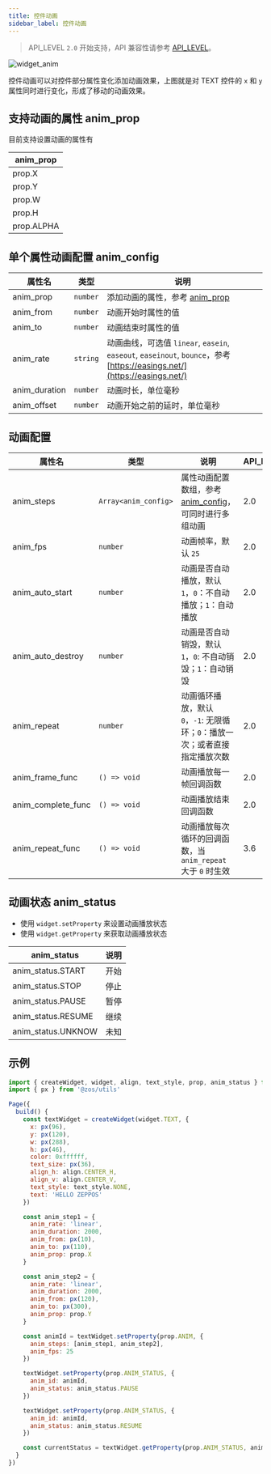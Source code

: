 ```yaml
---
title: 控件动画
sidebar_label: 控件动画
---
```


> API_LEVEL `2.0` 开始支持，API 兼容性请参考 [API_LEVEL](../../../../guides/framework/device/compatibility.md)。

![widget_anim](/img/api/widget_anim.gif)

控件动画可以对控件部分属性变化添加动画效果，上图就是对 TEXT 控件的 `x` 和 `y` 属性同时进行变化，形成了移动的动画效果。

## 支持动画的属性 anim_prop

目前支持设置动画的属性有

| anim_prop  |
| ---------- |
| prop.X     |
| prop.Y     |
| prop.W     |
| prop.H     |
| prop.ALPHA |

## 单个属性动画配置 anim_config

| 属性名        | 类型     | 说明                                                                                                                     |
| ------------- | -------- | ------------------------------------------------------------------------------------------------------------------------ |
| anim_prop     | `number` | 添加动画的属性，参考 [anim_prop](#支持动画的属性-anim_prop)                                                              |
| anim_from     | `number` | 动画开始时属性的值                                                                                                       |
| anim_to       | `number` | 动画结束时属性的值                                                                                                       |
| anim_rate     | `string` | 动画曲线，可选值 `linear`, `easein`, `easeout`, `easeinout`, `bounce`，参考 [https://easings.net/](https://easings.net/) |
| anim_duration | `number` | 动画时长，单位毫秒                                                                                                       |
| anim_offset   | `number` | 动画开始之前的延时，单位毫秒                                                                                             |

## 动画配置

| 属性名             | 类型                 | 说明                                                                                    | API_LEVEL |
| ------------------ | -------------------- | --------------------------------------------------------------------------------------- | --------- |
| anim_steps         | `Array<anim_config>` | 属性动画配置数组，参考 [anim_config](#单个属性动画配置-anim_config)，可同时进行多组动画 | 2.0       |
| anim_fps           | `number`             | 动画帧率，默认 `25`                                                                     | 2.0       |
| anim_auto_start    | `number`             | 动画是否自动播放，默认 `1`，`0`：不自动播放；`1`：自动播放                              | 2.0       |
| anim_auto_destroy  | `number`             | 动画是否自动销毁，默认 `1`，`0`: 不自动销毁；`1`：自动销毁                              | 2.0       |
| anim_repeat        | `number`             | 动画循环播放，默认 `0`，`-1`: 无限循环；`0`：播放一次；或者直接指定播放次数          | 2.0       |
| anim_frame_func    | `() => void`         | 动画播放每一帧回调函数                                                                  | 2.0       |
| anim_complete_func | `() => void`         | 动画播放结束回调函数                                                                    | 2.0       |
| anim_repeat_func   | `() => void`         | 动画播放每次循环的回调函数，当 `anim_repeat` 大于 `0` 时生效                              | 3.6       |

## 动画状态 anim_status

- 使用 `widget.setProperty` 来设置动画播放状态
- 使用 `widget.getProperty` 来获取动画播放状态

| anim_status        | 说明 |
| ------------------ | ---- |
| anim_status.START  | 开始 |
| anim_status.STOP   | 停止 |
| anim_status.PAUSE  | 暂停 |
| anim_status.RESUME | 继续 |
| anim_status.UNKNOW | 未知 |

## 示例

```js
import { createWidget, widget, align, text_style, prop, anim_status } from '@zos/ui'
import { px } from '@zos/utils'

Page({
  build() {
    const textWidget = createWidget(widget.TEXT, {
      x: px(96),
      y: px(120),
      w: px(288),
      h: px(46),
      color: 0xffffff,
      text_size: px(36),
      align_h: align.CENTER_H,
      align_v: align.CENTER_V,
      text_style: text_style.NONE,
      text: 'HELLO ZEPPOS'
    })

    const anim_step1 = {
      anim_rate: 'linear',
      anim_duration: 2000,
      anim_from: px(10),
      anim_to: px(110),
      anim_prop: prop.X
    }

    const anim_step2 = {
      anim_rate: 'linear',
      anim_duration: 2000,
      anim_from: px(120),
      anim_to: px(300),
      anim_prop: prop.Y
    }

    const animId = textWidget.setProperty(prop.ANIM, {
      anim_steps: [anim_step1, anim_step2],
      anim_fps: 25
    })

    textWidget.setProperty(prop.ANIM_STATUS, {
      anim_id: animId,
      anim_status: anim_status.PAUSE
    })

    textWidget.setProperty(prop.ANIM_STATUS, {
      anim_id: animId,
      anim_status: anim_status.RESUME
    })

    const currentStatus = textWidget.getProperty(prop.ANIM_STATUS, animId)
  }
})
```
